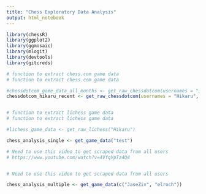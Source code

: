 ```yaml
---
title: "Chess Exploratory Data Analysis"
output: html_notebook
---
```



```r

library(chessR)
library(ggplot2)
library(ggmosaic)
library(mlogit)
library(devtools)
library(gitcreds)

```


```r

# function to extract chess.com game data
# function to extract chess.com game data

#chessdotcom_game_data_all_months <- get_raw_chessdotcom(usernames = "JaseZiv")
chessdotcom_hikaru_recent <- get_raw_chessdotcom(usernames = "Hikaru", year_month = c(202104:202105))


# function to extract lichess game data
# function to extract lichess game data

#lichess_game_data <- get_raw_lichess("Hikaru")
```

```r

chess_analysis_single <- get_game_data("test")

```
```r
# Need to use this video to get scraped data from all users
# https://www.youtube.com/watch?v=4VfqVpTz4Q4


# Need to use this video to get scraped data from all users

chess_analysis_multiple <- get_game_data(c("JaseZiv", "elroch"))

```

